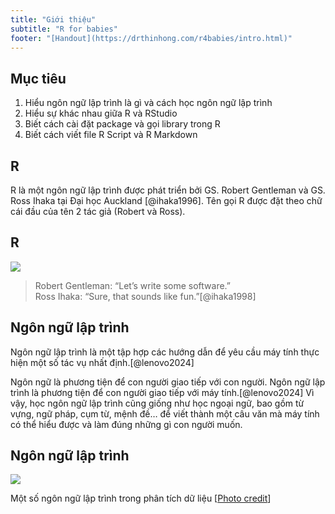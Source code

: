 ```yaml
---
title: "Giới thiệu"
subtitle: "R for babies"
footer: "[Handout](https://drthinhong.com/r4babies/intro.html)"
---
```


## Mục tiêu

1. Hiểu ngôn ngữ lập trình là gì và cách học ngôn ngữ lập trình
2. Hiểu sự khác nhau giữa R và RStudio
3. Biết cách cài đặt package và gọi library trong R
4. Biết cách viết file R Script và R Markdown

## R

R là một ngôn ngữ lập trình được phát triển bởi GS. Robert Gentleman và GS. Ross Ihaka tại Đại học Auckland [@ihaka1996]. Tên gọi R được đặt theo chữ cái đầu của tên 2 tác giả (Robert và Ross).

## R

![](img/intro/ross-robert.png)

> | Robert Gentleman: "Let's write some software."
> | Ross Ihaka: "Sure, that sounds like fun."[@ihaka1998]

## Ngôn ngữ lập trình

Ngôn ngữ lập trình là một tập hợp các hướng dẫn để yêu cầu máy tính thực hiện một số tác vụ nhất định.[@lenovo2024]

Ngôn ngữ là phương tiện để con người giao tiếp với con người. Ngôn ngữ lập trình là phương tiện để con người giao tiếp với máy tính.[@lenovo2024] Vì vậy, học ngôn ngữ lập trình cũng giống như học ngoại ngữ, bao gồm từ vựng, ngữ pháp, cụm từ, mệnh đề... để viết thành một câu văn mà máy tính có thể hiểu được và làm đúng những gì con người muốn.

## Ngôn ngữ lập trình

![](img/intro/program-langs.png)

Một số ngôn ngữ lập trình trong phân tích dữ liệu [[Photo credit](https://medium.com/@andreaskuhn92/how-to-solve-the-same-numerical-problem-in-7-different-programming-languages-a64daac3ed64)]
